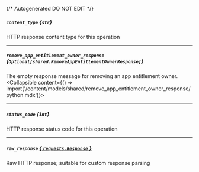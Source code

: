 {/* Autogenerated DO NOT EDIT  */}

##### `content_type` *{`str`}*
HTTP response content type for this operation

---
##### `remove_app_entitlement_owner_response` *{`Optional[shared.RemoveAppEntitlementOwnerResponse]`}*
The empty response message for removing an app entitlement owner.
<Collapsible content={() => import('/content/models/shared/remove_app_entitlement_owner_response/python.mdx')}>
</Collapsible>

---
##### `status_code` *{`int`}*
HTTP response status code for this operation

---
##### `raw_response` [*{ `requests.Response` }*](https://requests.readthedocs.io/en/latest/api/#requests.Response)
Raw HTTP response; suitable for custom response parsing

